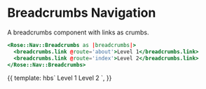 
<Meta title="Rose/Nav/Breadcrumbs" component="Nav/Breadcrumbs" />

# Breadcrumbs Navigation

A breadcrumbs component with links as crumbs.

```handlebars
<Rose::Nav::Breadcrumbs as |breadcrumbs|>
  <breadcrumbs.link @route='about'>Level 1</breadcrumbs.link>
  <breadcrumbs.link @route='index'>Level 2</breadcrumbs.link>
</Rose::Nav::Breadcrumbs>
```

<Preview>
  <Story name="Basic Breadcrumbs">
    {{
      template: hbs`
      <Rose::Nav::Breadcrumbs as |breadcrumbs|>
        <breadcrumbs.link @route="about">Level 1</breadcrumbs.link>
        <breadcrumbs.link @route="index">Level 2</breadcrumbs.link>
      </Rose::Nav::Breadcrumbs>
    `,
    }}
  </Story>
</Preview>
